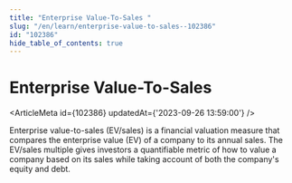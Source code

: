 ```yaml
---
title: "Enterprise Value-To-Sales "
slug: "/en/learn/enterprise-value-to-sales--102386"
id: "102386"
hide_table_of_contents: true
---
```



# Enterprise Value-To-Sales 

<ArticleMeta id={102386} updatedAt={'2023-09-26 13:59:00'} />
<div className='border-solid border-b border-t-0 my-4 border-[var(--ifm-color-gray-300)]' />

Enterprise value-to-sales (EV/sales) is a financial valuation measure that compares the enterprise value (EV) of a company to its annual sales. The EV/sales multiple gives investors a quantifiable metric of how to value a company based on its sales while taking account of both the company's equity and debt.
